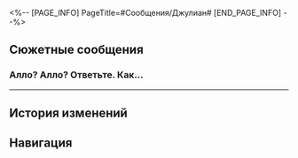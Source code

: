 <%-- [PAGE_INFO]
PageTitle=#Сообщения/Джулиан#
[END_PAGE_INFO] --%>
{{Сообщение Инфобокс
|id          = 10
|Изображение = НИП Джулиан Иконка.png
|Тип         = НИП
|Отправитель = Джулиан
|Описание    = Нажмите здесь, чтобы изменить свою подпись; чего?
|Фракция     = Ярило-VI
}}

==Сюжетные сообщения==
===Алло? Алло? Ответьте. Как...===
{{Сообщения
|условие_получения = 
|текст =
:'''Джулиан:''' Алло? Алло? Ответьте. Как это работает?.. Что означает «массовая рассылка»?
:{Выбор} Кто ты?
::'''(Первопроходец):''' Кто ты?
:{Выбор} Давай покажу, как прислать мне денег...
::'''(Первопроходец):''' Давай покажу, как прислать мне денег...
:{Выбор} Это функция оплаты. Пожалуйста, переведи 200 кредитов.
::'''(Первопроходец):''' Это функция оплаты. Пожалуйста, переведи 200 кредитов.
:'''Джулиан:''' Вау, кто-то действительно ответил. Это реальный человек? В общем, я Джулиан, главный офицер разведки Кротов, мне нужна помощь! Приходи ко мне ко входу в Большую шахту!
;{Принятая миссия: Сокровище старого бригадира}
}}
----

==История изменений==
{{История изменений|2.7}}

==Навигация==
{{Сообщения Навбокс}}